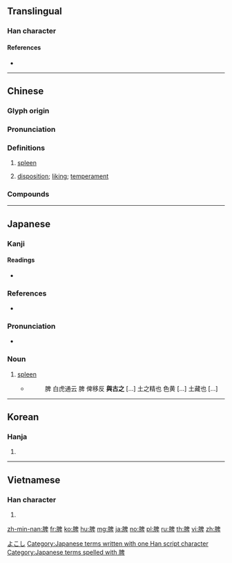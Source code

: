 {{character info/new}}
==Translingual==

===Han character===
{{Han char|rn=130|rad=肉|as=08|sn=12|four=76240|canj=BHWJ}}

====References====
* {{Han ref|kx=0985.230|dkj=29579|dj=1438.190|hdz=32089.030|uh=813E|ud=33086|bh=B5CA|bd=46538}}

----

==Chinese==
{{zh-forms}}

===Glyph origin===
{{Han etym}}

===Pronunciation===
{{zh-pron
|m=pí
|c=pei4
|mn=pî/tw,xm,zz:phî
|mc=y
|oc=y
|cat=n
}}

===Definitions===
{{zh-hanzi}}

# {{lb|zh|anatomy}} [[spleen]]
# [[disposition]]; [[liking]]; [[temperament]]

===Compounds===
{{zh-der|不傷脾胃|使脾氣|古怪脾氣|噪脾|大發脾氣|巢脾|巨脾症|心脾|感人心脾|投脾胃|暴脾氣|沁人心脾|沁入心脾|沒脾氣|灰脾氣|燥脾|牛脾氣|犯脾氣|痛入心脾|痛澈心脾|發脾寒|發脾氣|硬脾氣|耍脾氣|肝脾|脾味|脾和|脾寒|脾性|脾憋|脾氣|脾氣情性|脾火|脾癉|脾胃|脾腫|脾臟|脾虛|脾鱉|軟調脾|醒脾|長脾氣|鬧脾氣}}

----

==Japanese==

===Kanji===
{{ja-kanji|grade=|rs=肉08}}

====Readings====
* {{ja-readings|on=[[ひ]] (hi), [[はい]] (hai), [[へい]] (hei)|kun=[[ひぞう]] (hizō), [[とまる]] (tomaru), [[もも]] (momo)|nanori=}}

===References===
* {{R:Wamyō Ruijushō}}

===Pronunciation===
* {{IPA|[jokoɕi]|lang=ja}}

===Noun===
{{ja-noun|よこし}}

# {{lb|ja|anatomy}} [[spleen]]
#* {{RQ:Wamyō Ruijushō|2|35}}
#*: 脾 白虎通云 脾 俾移反 '''與古之''' [...] 土之精也 色黄 [...] 土藏也 [...]

[[Category:ja:Anatomy|よこし]]

[[Category:Japanese terms written with one Han script character]]
[[Category:Japanese terms spelled with 脾]]

----

==Korean==

===Hanja===
{{ko-hanja|hangeul=비|eumhun=|rv=bi|mr=pi|y=pi}}

# {{defn|lang=ko|sort=肉08}}

----

==Vietnamese==

===Han character===
{{vi-hantu|[[tì]], [[tỳ]]|rs=肉08}}

# {{defn|lang=vi|sort=肉08}}

[[zh-min-nan:脾]]
[[fr:脾]]
[[ko:脾]]
[[hu:脾]]
[[mg:脾]]
[[ja:脾]]
[[no:脾]]
[[pl:脾]]
[[ru:脾]]
[[th:脾]]
[[vi:脾]]
[[zh:脾]]